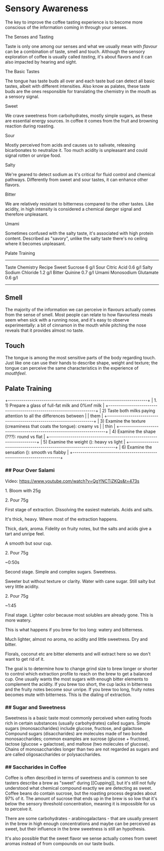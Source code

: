 # Sensory Awareness

The key to improve the coffee tasting experience is to become more
conscious of the information coming in through your senses.

The Senses and Tasting

Taste is only one among our senses and what
we usually mean with *flavour* can be a combination of taste, smell and
touch. Although the sensory exploration of coffee is usually called
*tasting*, it\'s about flavors and it can also impacted by hearing and
sight.

The Basic Tastes

The tongue has taste buds all over and each taste bud can detect all
basic tastes, albeit with different intensities. Also know as palates,
these taste buds are the ones responsible for translating the chemistry
in the mouth as a sensory signal.

Sweet

We crave sweetness from carbohydrates, mostly simple sugars, as these
are essential energy sources. In coffee it comes from the fruit and
browning reaction during roasting.

Sour

Mostly perceived from acids and causes us to salivate, releasing
bicarbonates to neutralize it. Too much acidity is unpleasant and could
signal rotten or unripe food.

Salty

We're geared to detect sodium as it's critical for fluid control and
chemical pathways. Differently from sweet and sour tastes, it can
enhance other flavors.

Bitter

We are relatively resistant to bitterness compared to the other tastes.
Like acidity, in high intensity is considered a chemical danger signal
and therefore unpleasant.

Umami

Sometimes confused with the salty taste, it's associated with high
protein content. Described as "savory", unlike the salty taste there's
no ceiling where it becomes unpleasant.

Palate Training

  ----------------------------------- ------------------------------------------------- ---------
  Taste                               Chemistry              Recipe
  Sweet                               Sucrose                                           6 g/l
  Sour                                Citric Acid                                       0.6 g/l
  Salty                               Sodium Chloride                                   1.2 g/l
  Bitter   Quinine                                           0.7 g/l
  Umami                               Monosodium Glutamate   0.6 g/l
  ----------------------------------- ------------------------------------------------- ---------

## Smell

The majority of the information we can perceive in flavours actually
comes from the sense of smell. Most people can relate to how flavourless
meals seem when sick with a running nose, and it\'s easy to observe
experimentally: a bit of cinnamon in the mouth while pitching the nose
reveals that it provides almost no taste.

## Touch

The tongue is among the most sensitive parts of the body regarding
touch. Just like one can use their hands to describe shape, weight and
texture; the tongue can perceive the same characteristics in the
experience of *mouthfeel*.

## Palate Training

+-----------------------------------------------------------------------+
| 1.  1\) Prepare a glass of full-fat milk and 0%mf milk                |
+-----------------------------------------------------------------------+
| 2\) Taste both milks paying attention to all the differences between  |
| them                                                                  |
+-----------------------------------------------------------------------+
| 3\) Examine the texture (creaminess that coats the tongue): creamy vs |
| thin                                                                  |
+-----------------------------------------------------------------------+
| 4\) Examine the shape (???): round vs flat                            |
+-----------------------------------------------------------------------+
| 5\) Examine the weight (): heavy vs light                             |
+-----------------------------------------------------------------------+
| 6\) Examine the sensation (): smooth vs flabby                        |
+-----------------------------------------------------------------------+

### \## Pour Over Salami

Video: https://www.youtube.com/watch?v=QgYNCTiZKQs&t=473s

1\. Bloom with 25g

2\. Pour 75g

First stage of extraction. Dissolving the easiest materials. Acids and
salts.

It\'s thick, heavy. Where most of the extraction happens.

Thick, dark, aroma. Fidelity on fruity notes, but the salts and acids
give a tart and unripe feel.

A smooth but sour cup.

2\. Pour 75g

\~0:50s

Second stage. Simple and complex sugars. Sweetness.

Sweeter but without texture or clarity. Water with cane sugar. Still
salty but very little acidity.

2\. Pour 75g

\~1:45

Final stage. Lighter color because most solubles are already gone. This
is more watery.

This is what happens if you brew for too long: watery and bitterness.

Much lighter, almost no aroma, no acidity and little sweetness. Dry and
bitter.

Florals, coconut etc are bitter elements and will extract here so we
don\'t want to get rid of it.

The goal is to determine how to change grind size to brew longer or
shorter to control which extraction profile to reach on the brew to get
a balanced cup. One usually wants the most sugars with enough bitter
elements to complement the acidity. If you brew too short, the cup lacks
in bitterness and the fruity notes become sour unripe. If you brew too
long, fruity notes becomes mute with bitterness. This is the dialing of
extraction.

### \## Sugar and Sweetness

Sweetness is a basic taste most commonly perceived when eating foods
rich in certain substances (usually carbohydrates) called sugars. Simple
sugars (monosaccharides) include glucose, fructose, and galactose.
Compound sugars (disaccharides) are molecules made of two bonded
monosaccharides; common examples are sucrose (glucose + fructose),
lactose (glucose + galactose), and maltose (two molecules of glucose).
Chains of monosaccharides longer than two are not regarded as sugars and
are called oligosaccharides or polysaccharides.

### \## Saccharides in Coffee

Coffee is often described in terms of sweetness and is common to see
tasters describe a brew as \"sweet\" during \[\[Cupping\]\], but it\'s
still not fully understood what chemical compound exactly we are
detecting as sweet. Coffee beans do contain sucrose, but the roasting
process degrades about 97% of it. The amount of sucrose that ends up in
the brew is so low that it\'s below the sensory threshold concentration,
meaning it is impossible for us to perceive it.

There are some carbohydrates - arabinogalactans - that are usually
present in the brew in high enough concentrations and maybe can be
perceived as sweet, but their influence in the brew sweetness is still
an hypothesis.

It\'s also possible that the sweet flavor we sense actually comes from
sweet aromas instead of from compounds on our taste buds.
